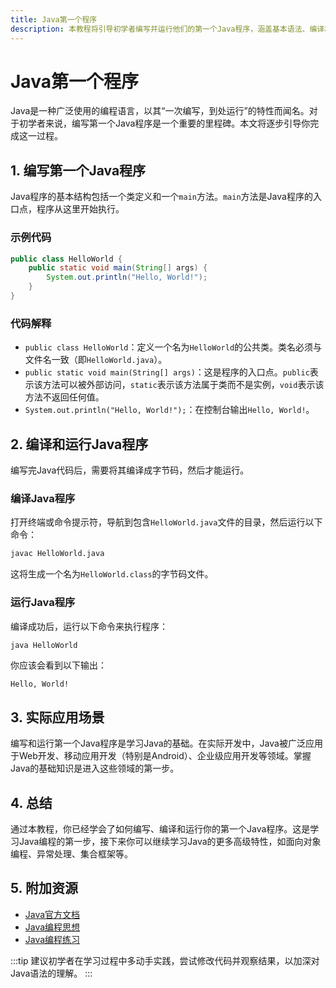 ```yaml
---
title: Java第一个程序
description: 本教程将引导初学者编写并运行他们的第一个Java程序，涵盖基本语法、编译和运行过程。
---
```


# Java第一个程序

Java是一种广泛使用的编程语言，以其“一次编写，到处运行”的特性而闻名。对于初学者来说，编写第一个Java程序是一个重要的里程碑。本文将逐步引导你完成这一过程。

## 1. 编写第一个Java程序

Java程序的基本结构包括一个类定义和一个`main`方法。`main`方法是Java程序的入口点，程序从这里开始执行。

### 示例代码

```java
public class HelloWorld {
    public static void main(String[] args) {
        System.out.println("Hello, World!");
    }
}
```

### 代码解释

- `public class HelloWorld`：定义一个名为`HelloWorld`的公共类。类名必须与文件名一致（即`HelloWorld.java`）。
- `public static void main(String[] args)`：这是程序的入口点。`public`表示该方法可以被外部访问，`static`表示该方法属于类而不是实例，`void`表示该方法不返回任何值。
- `System.out.println("Hello, World!");`：在控制台输出`Hello, World!`。

## 2. 编译和运行Java程序

编写完Java代码后，需要将其编译成字节码，然后才能运行。

### 编译Java程序

打开终端或命令提示符，导航到包含`HelloWorld.java`文件的目录，然后运行以下命令：

```bash
javac HelloWorld.java
```

这将生成一个名为`HelloWorld.class`的字节码文件。

### 运行Java程序

编译成功后，运行以下命令来执行程序：

```bash
java HelloWorld
```

你应该会看到以下输出：

```
Hello, World!
```

## 3. 实际应用场景

编写和运行第一个Java程序是学习Java的基础。在实际开发中，Java被广泛应用于Web开发、移动应用开发（特别是Android）、企业级应用开发等领域。掌握Java的基础知识是进入这些领域的第一步。

## 4. 总结

通过本教程，你已经学会了如何编写、编译和运行你的第一个Java程序。这是学习Java编程的第一步，接下来你可以继续学习Java的更多高级特性，如面向对象编程、异常处理、集合框架等。

## 5. 附加资源

- [Java官方文档](https://docs.oracle.com/javase/tutorial/)
- [Java编程思想](https://www.amazon.com/Thinking-Java-4th-Bruce-Eckel/dp/0131872486)
- [Java编程练习](https://codingbat.com/java)

:::tip
建议初学者在学习过程中多动手实践，尝试修改代码并观察结果，以加深对Java语法的理解。
:::